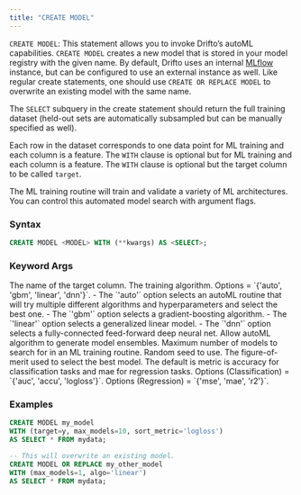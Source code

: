 ```yaml
---
title: "CREATE MODEL"
---
```


`CREATE MODEL`: This statement allows you to invoke Drifto’s autoML
capabilities. `CREATE MODEL` creates a new model that is stored in your model
registry with the given name. By default, Drifto uses an internal 
[MLflow](www.mlflow.org) instance, but can be configured to use an external 
instance as well. Like regular create statements, one should use 
`CREATE OR REPLACE MODEL` to overwrite an existing model with the same name.

The `SELECT` subquery in the create statement should return the full training 
dataset (held-out sets are automatically subsampled but can be manually specified 
as well). 

Each row in the dataset corresponds to one data point for ML training and 
each column is a feature. The `WITH` clause is optional but for ML training 
and each column is a feature. The `WITH` clause is optional but the target 
column to be called `target`.

The ML training routine will train and validate a variety of ML architectures.
You can control this automated model search with argument flags.  

### Syntax

```sql
CREATE MODEL <MODEL> WITH (**kwargs) AS <SELECT>;
```

### Keyword Args

<ParamField query="target" type="column or string literal" default="target">
  The name of the target column.
</ParamField>

<ParamField query="algo" type="string literal" default="auto">
  The training algorithm. 
  Options = `{'auto', 'gbm', 'linear', 'dnn'}`.
    - The `'auto'` option selects an autoML routine that will try multiple
  different algorithms and hyperparameters and select the best one.
    - The `'gbm'` option selects a gradient-boosting algorithm.
    - The `'linear'` option selects a generalized linear model.
    - The `'dnn'` option selects a fully-connected feed-forward deep neural net.
</ParamField>

<ParamField query="ensemble" type="boolean (literal)" default="false">
  Allow autoML algorithm to generate model ensembles.
</ParamField>

<ParamField query="max_models" type="int (literal)" default="3">
  Maximum number of models to search for in an ML training routine.
</ParamField>

<ParamField query="seed" type="int (literal)" default="1">
  Random seed to use.
</ParamField>

<ParamField query="sort_metric" type="str (literal)" default="accuracy or mae">
  The figure-of-merit used to select the best model. The default is metric is
  accuracy for classification tasks and mae for regression tasks.
  Options (Classification) = `{'auc', 'accu', 'logloss'}`.
  Options (Regression) = `{'mse', 'mae', 'r2'}`.
</ParamField>


### Examples

```sql
CREATE MODEL my_model 
WITH (target=y, max_models=10, sort_metric='logloss') 
AS SELECT * FROM mydata;
```

```sql
-- This will overwrite an existing model.
CREATE MODEL OR REPLACE my_other_model 
WITH (max_models=1, algo='linear') 
AS SELECT * FROM mydata;
```
